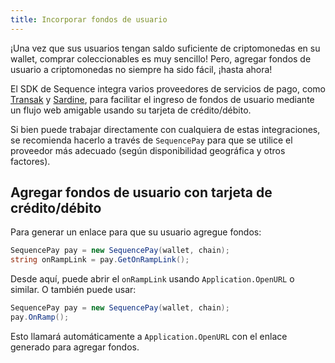 ```yaml
---
title: Incorporar fondos de usuario
---
```


¡Una vez que sus usuarios tengan saldo suficiente de criptomonedas en su wallet, comprar coleccionables es muy sencillo! Pero, agregar fondos de usuario a criptomonedas no siempre ha sido fácil, ¡hasta ahora!

El SDK de Sequence integra varios proveedores de servicios de pago, como [Transak](https://transak.com/#onramp) y [Sardine](https://docs.payments.sardine.ai/guides/integration/OnOffRamps/quickstart), para facilitar el ingreso de fondos de usuario mediante un flujo web amigable usando su tarjeta de crédito/débito.

Si bien puede trabajar directamente con cualquiera de estas integraciones, se recomienda hacerlo a través de `SequencePay` para que se utilice el proveedor más adecuado (según disponibilidad geográfica y otros factores).

## Agregar fondos de usuario con tarjeta de crédito/débito
Para generar un enlace para que su usuario agregue fondos:

```csharp
SequencePay pay = new SequencePay(wallet, chain);
string onRampLink = pay.GetOnRampLink(); 
```

Desde aquí, puede abrir el `onRampLink` usando `Application.OpenURL` o similar. O también puede usar:

```csharp
SequencePay pay = new SequencePay(wallet, chain);
pay.OnRamp();
```

Esto llamará automáticamente a `Application.OpenURL` con el enlace generado para agregar fondos.